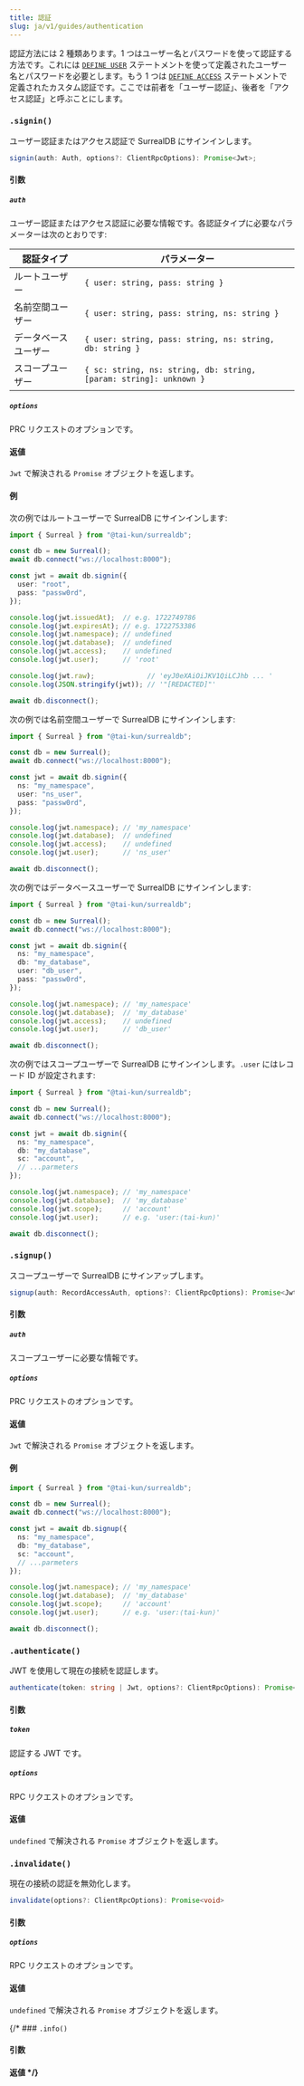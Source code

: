 ```yaml
---
title: 認証
slug: ja/v1/guides/authentication
---
```



認証方法には 2 種類あります。1 つはユーザー名とパスワードを使って認証する方法です。これには [`DEFINE USER`](https://surrealdb.com/docs/surrealdb/surrealql/statements/define/user) ステートメントを使って定義されたユーザー名とパスワードを必要とします。もう 1 つは [`DEFINE ACCESS`](https://surrealdb.com/docs/surrealdb/surrealql/statements/define/access) ステートメントで定義されたカスタム認証です。ここでは前者を「ユーザー認証」、後者を「アクセス認証」と呼ぶことにします。

### `.signin()` <Badge variant="instance" /><Badge variant="method" />

ユーザー認証またはアクセス認証で SurrealDB にサインインします。

```ts
signin(auth: Auth, options?: ClientRpcOptions): Promise<Jwt>;
```

#### 引数

##### `auth`

ユーザー認証またはアクセス認証に必要な情報です。各認証タイプに必要なパラメーターは次のとおりです:

| 認証タイプ | パラメーター |
| --- | ---|
| ルートユーザー | `{ user: string, pass: string }` |
| 名前空間ユーザー | `{ user: string, pass: string, ns: string }` |
| データベースユーザー | `{ user: string, pass: string, ns: string, db: string }` |
| スコープユーザー | `{ sc: string, ns: string, db: string, [param: string]: unknown }` |

##### `options`

PRC リクエストのオプションです。

#### 返値

`Jwt` で解決される `Promise` オブジェクトを返します。

#### 例

次の例ではルートユーザーで SurrealDB にサインインします:

```ts
import { Surreal } from "@tai-kun/surrealdb";

const db = new Surreal();
await db.connect("ws://localhost:8000");

const jwt = await db.signin({
  user: "root",
  pass: "passw0rd",
});

console.log(jwt.issuedAt);  // e.g. 1722749786
console.log(jwt.expiresAt); // e.g. 1722753386
console.log(jwt.namespace); // undefined
console.log(jwt.database);  // undefined
console.log(jwt.access);    // undefined
console.log(jwt.user);      // 'root'

console.log(jwt.raw);             // 'eyJ0eXAiOiJKV1QiLCJhb ... '
console.log(JSON.stringify(jwt)); // '"[REDACTED]"'

await db.disconnect();
```

次の例では名前空間ユーザーで SurrealDB にサインインします:

```ts
import { Surreal } from "@tai-kun/surrealdb";

const db = new Surreal();
await db.connect("ws://localhost:8000");

const jwt = await db.signin({
  ns: "my_namespace",
  user: "ns_user",
  pass: "passw0rd",
});

console.log(jwt.namespace); // 'my_namespace'
console.log(jwt.database);  // undefined
console.log(jwt.access);    // undefined
console.log(jwt.user);      // 'ns_user'

await db.disconnect();
```

次の例ではデータベースユーザーで SurrealDB にサインインします:

```ts
import { Surreal } from "@tai-kun/surrealdb";

const db = new Surreal();
await db.connect("ws://localhost:8000");

const jwt = await db.signin({
  ns: "my_namespace",
  db: "my_database",
  user: "db_user",
  pass: "passw0rd",
});

console.log(jwt.namespace); // 'my_namespace'
console.log(jwt.database);  // 'my_database'
console.log(jwt.access);    // undefined
console.log(jwt.user);      // 'db_user'

await db.disconnect();
```

次の例ではスコープユーザーで SurrealDB にサインインします。`.user` にはレコード ID が設定されます:

```ts
import { Surreal } from "@tai-kun/surrealdb";

const db = new Surreal();
await db.connect("ws://localhost:8000");

const jwt = await db.signin({
  ns: "my_namespace",
  db: "my_database",
  sc: "account",
  // ...parmeters
});

console.log(jwt.namespace); // 'my_namespace'
console.log(jwt.database);  // 'my_database'
console.log(jwt.scope);     // 'account'
console.log(jwt.user);      // e.g. 'user:⟨tai-kun⟩'

await db.disconnect();
```

### `.signup()` <Badge variant="instance" /><Badge variant="method" />

スコープユーザーで SurrealDB にサインアップします。

```ts
signup(auth: RecordAccessAuth, options?: ClientRpcOptions): Promise<Jwt>;
```

#### 引数

##### `auth`

スコープユーザーに必要な情報です。

##### `options`

PRC リクエストのオプションです。

#### 返値

`Jwt` で解決される `Promise` オブジェクトを返します。

#### 例

```ts
import { Surreal } from "@tai-kun/surrealdb";

const db = new Surreal();
await db.connect("ws://localhost:8000");

const jwt = await db.signup({
  ns: "my_namespace",
  db: "my_database",
  sc: "account",
  // ...parmeters
});

console.log(jwt.namespace); // 'my_namespace'
console.log(jwt.database);  // 'my_database'
console.log(jwt.scope);     // 'account'
console.log(jwt.user);      // e.g. 'user:⟨tai-kun⟩'

await db.disconnect();
```

### `.authenticate()` <Badge variant="instance" /><Badge variant="method" />

JWT を使用して現在の接続を認証します。

```ts
authenticate(token: string | Jwt, options?: ClientRpcOptions): Promise<void>
```

#### 引数

##### `token`

認証する JWT です。

##### `options`

RPC リクエストのオプションです。

#### 返値

`undefined` で解決される `Promise` オブジェクトを返します。

### `.invalidate()` <Badge variant="instance" /><Badge variant="method" />

現在の接続の認証を無効化します。

```ts
invalidate(options?: ClientRpcOptions): Promise<void>
```

#### 引数

##### `options`

RPC リクエストのオプションです。

#### 返値

`undefined` で解決される `Promise` オブジェクトを返します。

{/* ### `.info()` <Badge variant="instance" /><Badge variant="method" />

#### 引数

#### 返値 */}
